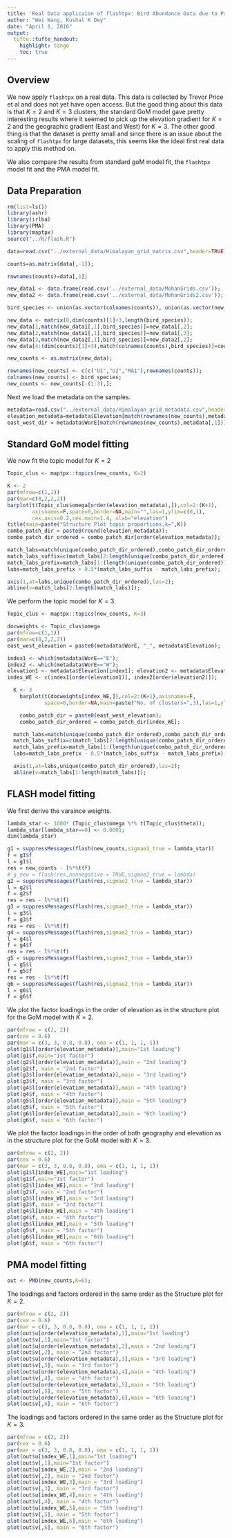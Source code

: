 ```yaml
---
title: 'Real Data applicaion of flashtpx: Bird Abundance Data due to Price et al'
author: "Wei Wang, Kushal K Dey"
date: "April 1, 2016"
output:
  tufte::tufte_handout:
    highlight: tango
    toc: true
---
```


## Overview

We now apply `flashtpx` on a real data. This data is collected by Trevor Price et al and does not yet have open access. But the good thing about this data is that $K=2$ and $K=3$ clusters, the standard GoM model gave pretty interesting results where it seemed to pick up the elevation gradient for $K=2$ and the geographic gradient (East and West) for $K=3$. The other good thing is that the dataset is pretty small and since there is an issue about the scaling of `flashtpx` for large datasets, this seems like the ideal first real data to apply this method on.

We also compare the results from standard goM model fit, the `flashtpx` model fit and the PMA model fit.

## Data Preparation

```r
rm(list=ls())
library(ashr)
library(irlba)
library(PMA)
library(maptpx)
source("../R/flash.R")
```


```r
data=read.csv("../external_data/Himalayan_grid_matrix.csv",header=TRUE);

counts=as.matrix(data[,-1]);

rownames(counts)=data[,1];

new_data1 <- data.frame(read.csv('../external_data/MohanGrids.csv'));
new_data2 <- data.frame(read.csv('../external_data/MohanGrids2.csv'));

bird_species <- union(as.vector(colnames(counts)), union(as.vector(new_data1[,1]), as.vector(new_data2[,1])));

new_data <- matrix(0,dim(counts)[1]+3,length(bird_species));
new_data[1,match(new_data1[,1],bird_species)]=new_data1[,2];
new_data[2,match(new_data1[,1],bird_species)]=new_data1[,3];
new_data[3,match(new_data2[,1],bird_species)]=new_data2[,2];
new_data[4:(dim(counts)[1]+3),match(colnames(counts),bird_species)]=counts;

new_counts <- as.matrix(new_data);

rownames(new_counts) <- c(c("U1","U2","MA1"),rownames(counts));
colnames(new_counts) <- bird_species;
new_counts <- new_counts[-(1:3),];
```

Next we load the metadata on the samples.

```r
metadata=read.csv("../external_data/Himalayan_grid_metadata.csv",header=TRUE);
elevation_metadata=metadata$Elevation[match(rownames(new_counts),metadata[,1])];
east_west_dir = metadata$WorE[match(rownames(new_counts),metadata[,1])];

```

## Standard GoM model fitting

We now fit the topic model for $K=2$

```r
Topic_clus <- maptpx::topics(new_counts, K=2)
```

```r
K <- 2
par(mfrow=c(1,1))
par(mar=c(8,2,2,2))
barplot(t(Topic_clus$omega[order(elevation_metadata),]),col=2:(K+1),
        axisnames=F,space=0,border=NA,main="",las=1,ylim=c(0,1),
        cex.axis=0.2,cex.main=1.4, xlab="elevation")
title(main=paste("Structure Plot topic proportions,k=",K))
combo_patch_dir = paste0(round(elevation_metadata));
combo_patch_dir_ordered = combo_patch_dir[order(elevation_metadata)];

match_labs=match(unique(combo_patch_dir_ordered),combo_patch_dir_ordered);
match_labs_suffix=c(match_labs[2:length(unique(combo_patch_dir_ordered))],35);
match_labs_prefix=match_labs[1:(length(unique(combo_patch_dir_ordered)))];
labs=match_labs_prefix + 0.5*(match_labs_suffix - match_labs_prefix);

axis(1,at=labs,unique(combo_patch_dir_ordered),las=2);
abline(v=match_labs[2:length(match_labs)]);

```

We perform the topic model for $K=3$.

```r
Topic_clus <- maptpx::topics(new_counts, K=3)
```

```r

docweights <- Topic_clus$omega
par(mfrow=c(1,1))
par(mar=c(8,2,2,2))
east_west_elevation = paste0(metadata$WorE, "_", metadata$Elevation);

index1 <- which(metadata$WorE=="E");
index2 <- which(metadata$WorE=="W");
elevation1 <- metadata$Elevation[index1]; elevation2 <- metadata$Elevation[index2];
index_WE <- c(index1[order(elevation1)], index2[order(elevation2)]);

  K <- 3
    barplot(t(docweights[index_WE,]),col=2:(K+1),axisnames=F,
            space=0,border=NA,main=paste("No. of clusters=",3),las=1,ylim=c(0,1),cex.axis=0.2,cex.main=1.4)

    combo_patch_dir = paste0(east_west_elevation);
    combo_patch_dir_ordered = combo_patch_dir[index_WE];

  match_labs=match(unique(combo_patch_dir_ordered),combo_patch_dir_ordered);
  match_labs_suffix=c(match_labs[2:length(unique(combo_patch_dir_ordered))],35);
  match_labs_prefix=match_labs[1:(length(unique(combo_patch_dir_ordered)))];
  labs=match_labs_prefix - 0.5*(match_labs_suffix - match_labs_prefix);

  axis(1,at=labs,unique(combo_patch_dir_ordered),las=2);
  abline(v=match_labs[1:length(match_labs)]);
```

## FLASH model fitting

We first derive the varaince weights.

```r
lambda_star <- 1000* (Topic_clus$omega %*% t(Topic_clus$theta));
lambda_star[lambda_star==0] <- 0.0001;
dim(lambda_star)
```

```r
g1 = suppressMessages(flash(new_counts,sigmae2_true = lambda_star))
f = g1$f
l = g1$l
res = new_counts - l%*%t(f)
# g_new = flash(res,nonnegative = TRUE,sigmae2_true = lambda)
g2 = suppressMessages(flash(res,sigmae2_true = lambda_star))
l = g2$l
f = g2$f
res = res - l%*%t(f)
g3 = suppressMessages(flash(res,sigmae2_true = lambda_star))
l = g3$l
f = g3$f
res = res - l%*%t(f)
g4 = suppressMessages(flash(res,sigmae2_true = lambda_star))
l = g4$l
f = g4$f
res = res - l%*%t(f)
g5 = suppressMessages(flash(res,sigmae2_true = lambda_star))
l = g5$l
f = g5$f
res = res - l%*%t(f)
g6 = suppressMessages(flash(res,sigmae2_true = lambda_star))
l = g6$l
f = g6$f
```

We plot the factor loadings in the order of elevation as in the structure plot for the GoM model with $K=2$.

```r
par(mfrow = c(2, 2))
par(cex = 0.6)
par(mar = c(3, 3, 0.8, 0.8), oma = c(1, 1, 1, 1))
plot(g1$l[order(elevation_metadata)],main="1st loading")
plot(g1$f,main="1st factor")
plot(g2$l[order(elevation_metadata)],main = "2nd loading")
plot(g2$f, main = "2nd factor")
plot(g3$l[order(elevation_metadata)],main = "3rd loading")
plot(g3$f, main = "3rd factor")
plot(g4$l[order(elevation_metadata)],main = "4th loading")
plot(g4$f, main = "4th factor")
plot(g5$l[order(elevation_metadata)],main = "5th loading")
plot(g5$f, main = "5th factor")
plot(g6$l[order(elevation_metadata)],main = "6th loading")
plot(g6$f, main = "6th factor")
```

We plot the factor loadings in the order of both geography and elevation as in the structure plot for the GoM model with $K=3$.

```r
par(mfrow = c(2, 2))
par(cex = 0.6)
par(mar = c(3, 3, 0.8, 0.8), oma = c(1, 1, 1, 1))
plot(g1$l[index_WE],main="1st loading")
plot(g1$f,main="1st factor")
plot(g2$l[index_WE],main = "2nd loading")
plot(g2$f, main = "2nd factor")
plot(g3$l[index_WE],main = "3rd loading")
plot(g3$f, main = "3rd factor")
plot(g4$l[index_WE],main = "4th loading")
plot(g4$f, main = "4th factor")
plot(g5$l[index_WE],main = "5th loading")
plot(g5$f, main = "5th factor")
plot(g6$l[index_WE],main = "6th loading")
plot(g6$f, main = "6th factor")
```

## PMA model fitting

```r
out <- PMD(new_counts,K=6);
```

The loadings and factors ordered in the same order as the Structure plot for $K=2$.

```r
par(mfrow = c(2, 2))
par(cex = 0.6)
par(mar = c(3, 3, 0.8, 0.8), oma = c(1, 1, 1, 1))
plot(out$u[order(elevation_metadata),1],main="1st loading")
plot(out$v[,1],main="1st factor")
plot(out$u[order(elevation_metadata),2],main = "2nd loading")
plot(out$v[,2], main = "2nd factor")
plot(out$u[order(elevation_metadata),3],main = "3rd loading")
plot(out$v[,3], main = "3rd factor")
plot(out$u[order(elevation_metadata),4],main = "4th loading")
plot(out$v[,4], main = "4th factor")
plot(out$u[order(elevation_metadata),5],main = "5th loading")
plot(out$v[,5], main = "5th factor")
plot(out$u[order(elevation_metadata),6],main = "6th loading")
plot(out$v[,6], main = "6th factor")

```

The loadings and factors ordered in the same order as the Structure plot for $K=3$.

```r
par(mfrow = c(2, 2))
par(cex = 0.6)
par(mar = c(3, 3, 0.8, 0.8), oma = c(1, 1, 1, 1))
plot(out$u[index_WE,1],main="1st loading")
plot(out$v[,1],main="1st factor")
plot(out$u[index_WE,2],main = "2nd loading")
plot(out$v[,2], main = "2nd factor")
plot(out$u[index_WE,3],main = "3rd loading")
plot(out$v[,3], main = "3rd factor")
plot(out$u[index_WE,4],main = "4th loading")
plot(out$v[,4], main = "4th factor")
plot(out$u[index_WE,5],main = "5th loading")
plot(out$v[,5], main = "5th factor")
plot(out$u[index_WE,6],main = "6th loading")
plot(out$v[,6], main = "6th factor")

```
